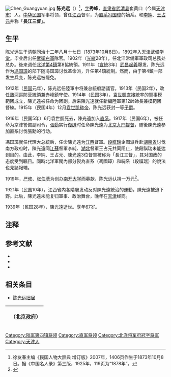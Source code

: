 [[File:Chen_Guangyuan.jpg|thumb]]
'''陈光远'''（{{bd|1873年|10月8日|1939年|}}）<ref>徐友春主编《民国人物大辞典 增订版》2007年，1406页作生于1873年10月8日。据《中国名人录》第三版，1925年，119页为“1878年”。</ref>，[[表字|字]]'''秀峰'''，[[直隶省|直隶省]][[武清县|武清县]]崔黄口（今属[[天津市|天津市]]）人。[[中华民国|中华民国]]军事将领，曾任[[江西|江西]]督军，为[[直系|直系]][[冯国璋|冯国璋]]的嫡系。和[[李純_(民国)|李純]]、[[王占元|王占元]]并称「'''長江三督'''」。

== 生平 ==
陈光远生于[[清朝|清朝]][[同治|同治]]十二年八月十七日（1873年10月8日）。1892年入[[天津武備学堂|天津武備学堂]]。毕业后出任[[武衛右軍|武衛右軍]]隊官。1902年（[[光緒|光緒]]28年），任北洋常備軍軍政司总務处总办。後来调任[[陆军第四镇|北洋第4鎮]]第8協統領。1911年（[[宣統|宣統]]3年）[[武昌起義|武昌起義]]爆发，陈光远作为[[馮国璋|馮国璋]]的部下随冯国璋讨伐革命派，升任第4鎮統制。然而，由于第4鎮一部发生兵变，陈光远被罷免。

1912年（[[民国紀元|民国]]元年），陈光远任陸軍中将兼总統府諮議官。1913年（民国2年），改任[[熱河省|熱河]]巡防营統領兼赤峰鎮守使。1914年（民国3年），[[袁世凱|袁世凱]]直接統率的軍事模範团成立，陳光遠被任命为团副。后来陳光遠就任新編陸軍第12師師長兼模範团督練。1915年（民国4年）12月[[袁世凯称帝|袁世凯称帝]]，陈光远获封一等[[子爵|子爵]]。

1916年（民国5年）6月袁世凱死去，陳光遠加入[[直系|直系]]。1917年（民国6年），被任命为京津警備副司令，[[張勳|張勳]]实行[[張勳復辟|復辟]]时任命陳光遠为[[北京市|北京]][[九門提督|九門提督]]，随後陳光遠参加直系讨伐張勳的行动。

馮国璋就任代理大总統后，任命陳光遠为[[江西省_(中華民国)|江西]]督軍。[[段祺瑞|段祺瑞]]企图派兵赴[[湖南省|湖南省]]讨伐南方政府时，陳光遠同[[江蘇省_(中華民国)|江蘇]]督軍李純、[[湖北省_(中華民国)|湖北]]督軍王占元共同阻止，使段祺瑞未能达到目的。由此，李純、王占元、陳光遠3位督軍被称为「長江三督」，其对国政的态度受到瞩目。同時北洋軍閥內部分裂為直系（馮國璋）和皖系（段祺瑞）的說法也見諸報端。

1919年，[[严修|严修]]、[[张伯苓|张伯苓]]为创办[[南开大学|南开大学]]而募款，陈光远认捐一万元<ref>{{cite web|author1=张晓唯|title=严修与南开系列学校的创建|url=http://news.nankai.edu.cn/xs/system/2013/10/19/000146895.shtml|website=南开大学校史网|accessdate=2017-12-26|archive-url=https://web.archive.org/web/20171226182458/http://news.nankai.edu.cn/xs/system/2013/10/19/000146895.shtml|archive-date=2017-12-26|dead-url=yes}}</ref>。

1921年（民国10年），江西省内各階層发动反对陳光遠統治的運動，陳光遠被迫下野。此后，陳光遠未能复归軍事、政治舞台，晚年在[[天津市|天津]]经商。

1939年（民国28年），陳光遠逝世。享年67岁。

== 注释 ==
{{reflist}}

== 参考文献 ==
* <span style="font-size:90%;">{{Cite book<!--|和書-->|author = 来新夏等|title = 北洋軍閥史 下冊|year = 2000|publisher =  [[南開大学|南開大学]]出版社|isbn = 7-310-01517-7}}</span>
* <span style="font-size:90%;">{{Cite book<!--|和書-->|author = 徐友春主編|title = 民国人物大辞典 増訂版|year = 2007|publisher = 河北人民出版社|isbn = 978-7-202-03014-1}}</span>
* <span style="font-size:90%;">{{Cite book<!--|和書-->|author = 劉寿林等編|title = 民国職官年表|year = 1995|publisher = [[中華書局|中華書局]]|isbn = 7-101-01320-1}}</span>

==相关条目==
*[[陈光远旧居|陈光远旧居]]

{| class="wikitable" style="margin:0 auto"
|- 
!　{{CHN1912}}（[[中华民国北京政府|北京政府]]）
{{先代次代|[[綏遠省|綏遠]]都統|<small>1917年7月 - 8月</small>|[[蒋雁行|蒋雁行]]|[[蔡成勳|蔡成勳]]}}
{{先代次代|[[江西省_(中華民国)|江西]]督軍|<small>1917年8月 - 1922年6月</small>|[[李純_(民国)|李純]]|[[蔡成勳|蔡成勳]]（江西督理）}}
|}

{{绥远行政长官|北}}
{{江西行政长官|北}}
{{DEFAULTSORT:Chen陈}}
[[Category:陆军第四镇将领|Category:陆军第四镇将领]]
[[Category:直军将领|Category:直军将领]]
[[Category:北洋将军府冠字将军|Category:北洋将军府冠字将军]]
[[Category:天津人|Category:天津人]]